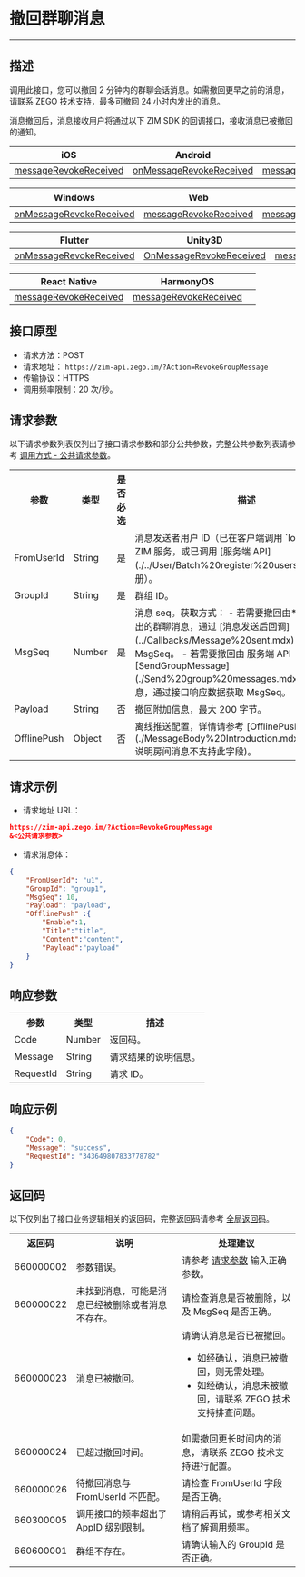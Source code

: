 
# 撤回群聊消息

- - -

## 描述

调用此接口，您可以撤回 2 分钟内的群聊会话消息。如需撤回更早之前的消息，请联系 ZEGO 技术支持，最多可撤回 24 小时内发出的消息。

消息撤回后，消息接收用户将通过以下 ZIM SDK 的回调接口，接收消息已被撤回的通知。

| iOS | Android | macOS |
|-----|---------|-------|
| [messageRevokeReceived](https://doc-zh.zego.im/article/api?doc=zim_API~objective-c_ios~protocol~ZIMEventHandler#zim-message-revoke-received) | [onMessageRevokeReceived](https://doc-zh.zego.im/article/api?doc=zim_API~java_android~class~ZIMEventHandler#on-message-revoke-received) | [messageRevokeReceived](https://doc-zh.zego.im/article/api?doc=zim_API~objective-c_macos~protocol~ZIMEventHandler#zim-message-revoke-received) |

| Windows | Web | 小程序 |
|---------|-----|--------|
| [onMessageRevokeReceived](https://doc-zh.zego.im/article/api?doc=zim_API~cpp_windows~class~ZIMEventHandler#on-message-revoke-received) | [messageRevokeReceived](https://doc-zh.zego.im/article/api?doc=zim_API~javascript_web~interface~ZIMEventHandler#message-revoke-received) | [messageRevokeReceived](https://doc-zh.zego.im/article/api?doc=zim_API~javascript_wxxcx~interface~ZIMEventHandler#message-revoke-received) |

| Flutter | Unity3D | uni-app |
|---------|---------|---------|
| [onMessageRevokeReceived](https://pub.dev/documentation/zego_zim/latest/zego_zim/ZIMEventHandler/onMessageRevokeReceived.html) | [OnMessageRevokeReceived](https://doc-zh.zego.im/article/api?doc=zim_API~cs_unity3d~class~ZIMEventHandler#on-message-revoke-received) | [messageRevokeReceived](https://doc-zh.zego.im/article/api?doc=zim_API~javascript_uni-app~interface~ZIMEventHandler#message-revoke-received) |

| React Native | HarmonyOS |  |
|--------------|-----------|---|
| [messageRevokeReceived](https://doc-zh.zego.im/article/api?doc=zim_API~javascript_react-native~interface~ZIMEventHandler#message-revoke-received) | [messageRevokeReceived](https://doc-zh.zego.im/article/api?doc=zim_API~javascript_harmony~interface~ZIMEventHandler#message-revoke-received) | |

## 接口原型

- 请求方法：POST
- 请求地址： `https://zim-api.zego.im/?Action=RevokeGroupMessage`
- 传输协议：HTTPS
- 调用频率限制：20 次/秒。

## 请求参数

以下请求参数列表仅列出了接口请求参数和部分公共参数，完整公共参数列表请参考 [调用方式 - 公共请求参数](../Accessing%20Server%20APIs.mdx#2-公共参数)。

<table>
<tbody><tr>
<th>参数</th>
<th>类型</th>
<th>是否必选</th>
<th>描述</th>
</tr>
<tr>
<td>FromUserId</td>
<td>String</td>
<td>是</td>
<td>消息发送者用户 ID（已在客户端调用 `login` 方法登录 ZIM 服务，或已调用 [服务端 API](./../User/Batch%20register%20users.mdx) 完成注册）。</td>
</tr>
<tr>
<td>GroupId</td>
<td>String</td>
<td>是</td>
<td>群组 ID。</td>
</tr>
<tr>
<td>MsgSeq</td>
<td>Number</td>
<td>是</td>
<td>
消息 seq。获取方式：
- 若需要撤回由**客户端**发出的群聊消息，通过 [消息发送后回调](../Callbacks/Message%20sent.mdx) 获取 MsgSeq。
- 若需要撤回由 服务端 API [SendGroupMessage](./Send%20group%20messages.mdx) 发出的群聊消息，通过接口响应数据获取 MsgSeq。
</td>
</tr>
<tr>
<td>Payload</td>
<td>String</td>
<td>否</td>
<td>撤回附加信息，最大 200 字节。</td>
</tr>
<tr>
<td>OfflinePush</td>
<td>Object</td>
<td>否</td>
<td>离线推送配置，详情请参考 [OfflinePush 说明](./MessageBody%20Introduction.mdx#offlinepush-说明房间消息不支持此字段)。</td>
</tr>
</tbody></table>

## 请求示例

- 请求地址 URL：

```json
https://zim-api.zego.im/?Action=RevokeGroupMessage
&<公共请求参数>
```
- 请求消息体：

```json
{
    "FromUserId": "u1",
    "GroupId": "group1",
    "MsgSeq": 10,
    "Payload": "payload",
    "OfflinePush" :{
        "Enable":1,
        "Title":"title",
        "Content":"content",
        "Payload":"payload"
    }
}
```

## 响应参数

<table>
<tbody><tr data-row-level="1">
<th>参数</th>
<th>类型</th>
<th>描述</th>
</tr>
<tr data-row-level="2">
<td>Code</td>
<td>Number</td>
<td>返回码。</td>
</tr>
<tr data-row-level="3">
<td>Message</td>
<td>String</td>
<td>请求结果的说明信息。</td>
</tr>
<tr data-row-level="4">
<td>RequestId</td>
<td>String</td>
<td>请求 ID。</td>
</tr>
</tbody></table>

## 响应示例

```json
{
    "Code": 0,
    "Message": "success",
    "RequestId": "343649807833778782"
}
```

## 返回码

以下仅列出了接口业务逻辑相关的返回码，完整返回码请参考 [全局返回码](../Return%20codes.mdx)。

<table>
<tbody><tr>
<th>返回码</th>
<th>说明</th>
<th>处理建议</th>
</tr>
<tr>
<td>660000002</td>
<td>参数错误。</td>
<td>请参考 <a href="#请求参数">请求参数</a> 输入正确参数。</td>
</tr>
<tr>
<td>660000022</td>
<td>未找到消息，可能是消息已经被删除或者消息不存在。</td>
<td>请检查消息是否被删除，以及 MsgSeq 是否正确。</td>
</tr>
<tr>
<td>660000023</td>
<td>消息已被撤回。</td>
<td>请确认消息是否已被撤回。<ul><li>如经确认，消息已被撤回，则无需处理。</li><li>如经确认，消息未被撤回，请联系 ZEGO 技术支持排查问题。</li></ul></td>
</tr>
<tr>
<td>660000024</td>
<td>已超过撤回时间。</td>
<td>如需撤回更长时间内的消息，请联系 ZEGO 技术支持进行配置。</td>
</tr>
<tr>
<td>660000026</td>
<td>待撤回消息与 FromUserId 不匹配。</td>
<td>请检查 FromUserId 字段是否正确。</td>
</tr>
<tr>
<td>660300005</td>
<td>调用接口的频率超出了 AppID 级别限制。</td>
<td>请稍后再试，或参考相关文档了解调用频率。</td>
</tr>
<tr>
<td>660600001</td>
<td>群组不存在。</td>
<td>请确认输入的 GroupId 是否正确。</td>
</tr>
</tbody></table>
